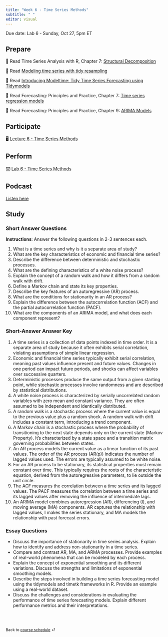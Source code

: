 ```yaml
---
title: "Week 6 - Time Series Methods"
subtitle: " "
editor: visual
---
```


::: callout-important
Due date: Lab 6 - Sunday, Oct 27, 5pm ET
:::

## Prepare

📖 Read Time Series Analysis with R, Chapter 7: [Structural Decomposition](https://nicolarighetti.github.io/Time-Series-Analysis-With-R/structural-decomposition.html)

📖 Read [Modeling time series with tidy resampling](https://www.tidymodels.org/learn/models/time-series/)

📖 Read [Introducing Modeltime: Tidy Time Series Forecasting using Tidymodels](https://www.r-bloggers.com/2020/06/introducing-modeltime-tidy-time-series-forecasting-using-tidymodels/)

📖 Read Forecasting: Principles and Practice, Chapter 7: [Time series regression models](https://otexts.com/fpp3/regression.html)

📖 Read Forecasting: Principles and Practice, Chapter 9: [ARIMA Models](https://otexts.com/fpp3/arima.html)

## Participate

🖥️ [Lecture 6 - Time Series Methods](/slides/BSMM_8740_lec_06.html)

## Perform

⌨️ [Lab 6 - Time Series Methods](labs/BSMM_8740_lab_6.html)

## Podcast

[Listen here](https://notebooklm.google.com/notebook/2d123a52-aa80-4ae5-b402-03f8177508b0/audio)

## Study

### Short Answer Questions

**Instructions**: Answer the following questions in 2-3 sentences each.

1.  What is a time series and why is it a separate area of study?
2.  What are the key characteristics of economic and financial time series?
3.  Describe the difference between deterministic and stochastic processes.
4.  What are the defining characteristics of a white noise process?
5.  Explain the concept of a random walk and how it differs from a random walk with drift.
6.  Define a Markov chain and state its key properties.
7.  Describe the key features of an autoregressive (AR) process.
8.  What are the conditions for stationarity in an AR process?
9.  Explain the difference between the autocorrelation function (ACF) and the partial autocorrelation function (PACF).
10. What are the components of an ARIMA model, and what does each component represent?

### **Short-Answer Answer Key**

1.  A time series is a collection of data points indexed in time order. It is a separate area of study because it often exhibits serial correlation, violating assumptions of simple linear regression.
2.  Economic and financial time series typically exhibit serial correlation, meaning past values influence present and future values. Changes in one period can impact future periods, and shocks can affect variables over successive quarters.
3.  Deterministic processes produce the same output from a given starting point, while stochastic processes involve randomness and are described by statistical distributions.
4.  A white noise process is characterized by serially uncorrelated random variables with zero mean and constant variance. They are often assumed to be independent and identically distributed.
5.  A random walk is a stochastic process where the current value is equal to the previous value plus a random shock. A random walk with drift includes a constant term, introducing a trend component.
6.  A Markov chain is a stochastic process where the probability of transitioning to the next state depends only on the current state (Markov Property). It's characterized by a state space and a transition matrix governing probabilities between states.
7.  An AR process models the current value as a linear function of its past values. The order of the AR process (AR(p)) indicates the number of lagged values used. The errors are typically assumed to be white noise.
8.  For an AR process to be stationary, its statistical properties must remain constant over time. This typically requires the roots of the characteristic equation, derived from the autoregressive parameters, to lie outside the unit circle.
9.  The ACF measures the correlation between a time series and its lagged values. The PACF measures the correlation between a time series and its lagged values after removing the influence of intermediate lags.
10. An ARIMA model combines autoregression (AR), differencing (I), and moving average (MA) components. AR captures the relationship with lagged values, I makes the series stationary, and MA models the relationship with past forecast errors.

### **Essay Questions**

-   Discuss the importance of stationarity in time series analysis. Explain how to identify and address non-stationarity in a time series.
-   Compare and contrast AR, MA, and ARMA processes. Provide examples of real-world phenomena that can be modeled by each process.
-   Explain the concept of exponential smoothing and its different variations. Discuss the strengths and limitations of exponential smoothing models.
-   Describe the steps involved in building a time series forecasting model using the tidymodels and timetk frameworks in R. Provide an example using a real-world dataset.
-   Discuss the challenges and considerations in evaluating the performance of time series forecasting models. Explain different performance metrics and their interpretations.

<br><br>

::: {style="font-size: 0.875em;"}
Back to [course schedule](/ "Course schedule") ⏎
:::
